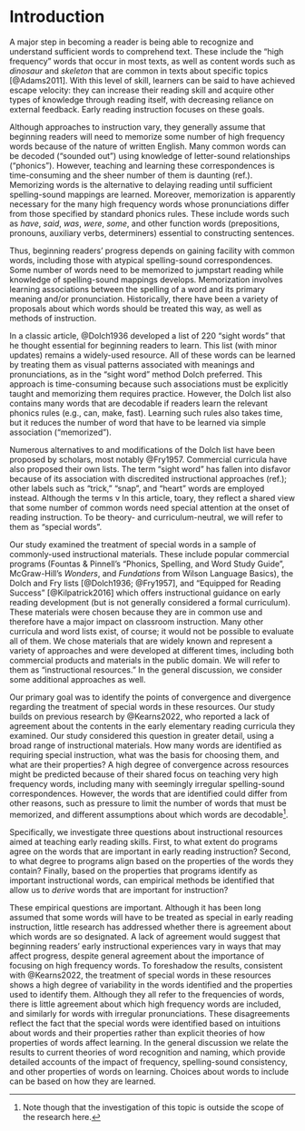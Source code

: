 # Introduction

A major step in becoming a reader is being able to recognize and understand sufficient words to comprehend text. These include the "high frequency" words that occur in most texts, as well as content words such as _dinosaur_ and _skeleton_ that are common in texts about specific topics [@Adams2011]. With this level of skill, learners can be said to have achieved escape velocity: they can increase their reading skill and acquire other types of knowledge through reading itself, with decreasing reliance on external feedback. Early reading instruction focuses on these goals.

Although approaches to instruction vary, they generally assume that beginning readers will need to memorize some number of high frequency words because of the nature of written English. Many common words can be decoded (“sounded out”) using knowledge of letter-sound relationships (“phonics”). However, teaching and learning these correspondences is time-consuming and the sheer number of them is daunting (ref.). Memorizing words is the alternative to delaying reading until sufficient spelling-sound mappings are learned. Moreover, memorization is apparently necessary for the many high frequency words whose pronunciations differ from those specified by standard phonics rules. These include words such as _have_, _said_, _was_, _were_, _some_, and other function words (prepositions, pronouns, auxiliary verbs, determiners) essential to constructing sentences.

Thus, beginning readers’ progress depends on gaining facility with common words, including those with atypical spelling-sound correspondences. Some number of words need to be memorized to jumpstart reading while knowledge of spelling-sound mappings develops. Memorization involves learning associations between the spelling of a word and its primary meaning and/or pronunciation. Historically, there have been a variety of proposals about which words should be treated this way, as well as methods of instruction. 

In a classic article, @Dolch1936 developed a list of 220 “sight words” that he thought essential for beginning readers to learn. This list (with minor updates) remains a widely-used resource. All of these words can be learned by treating them as visual patterns associated with meanings and pronunciations, as in the “sight word” method Dolch preferred. This approach is time-consuming because such associations must be explicitly taught and memorizing them requires practice. However, the Dolch list also contains many words that are decodable if readers learn the relevant phonics rules (e.g., can, make, fast). Learning such rules also takes time, but it reduces the number of word that have to be learned via simple association ("memorized"). 

Numerous alternatives to and modifications of the Dolch list have been proposed by scholars, most notably @Fry1957. Commercial curricula have also proposed their own lists. The term “sight word” has fallen into disfavor because of its association with discredited instructional approaches (ref.); other labels such as “trick,” “snap”, and “heart” words are employed instead. Although the terms v In this article, toary, they reflect a shared view that some number of common words need special attention at the onset of reading instruction. To be theory- and curriculum-neutral, we will refer to them as “special words”.

Our study examined the treatment of special words in a sample of commonly-used instructional materials. These include popular commercial programs (Fountas & Pinnell's "Phonics, Spelling, and Word Study Guide", McGraw-Hill's _Wonders_, and _Fundations_ from Wilson Language Basics), the Dolch and Fry lists [@Dolch1936; @Fry1957], and "Equipped for Reading Success" [@Kilpatrick2016] which offers instructional guidance on early reading development (but is not generally considered a formal curriculum). These materials were chosen because they are in common use and therefore have a major impact on classroom instruction. Many other curricula and word lists exist, of course; it would not be possible to evaluate all of them. We chose materials that are widely known and represent a variety of approaches and were developed at different times, including both commercial products and materials in the public domain. We will refer to them as “instructional resources.” In the general discussion, we consider some additional approaches as well.

Our primary goal was to identify the points of convergence and divergence regarding the treatment of special words in these resources. Our study builds on previous research by @Kearns2022, who reported a lack of agreement about the contents in the early elementary reading curricula they examined. Our study considered this question in greater detail, using a broad range of instructional materials. How many words are identified as requiring special instruction, what was the basis for choosing them, and what are their properties? A high degree of convergence across resources might be predicted because of their shared focus on teaching very high frequency words, including many with seemingly irregular spelling-sound correspondences. However, the words that are identified could differ from other reasons, such as pressure to limit the number of words that must be memorized, and different assumptions about which words are decodable^[Note though that the investigation of this topic is outside the scope of the research here.].

Specifically, we investigate three questions about instructional resources aimed at teaching early reading skills. First, to what extent do programs agree on the words that are important in early reading instruction? Second, to what degree to programs align based on the properties of the words they contain? Finally, based on the properties that programs identify as important instructional words, can empirical methods be identified that allow us to _derive_ words that are important for instruction?

These empirical questions are important. Although it has been long assumed that some words will have to be treated as special in early reading instruction, little research has addressed whether there is agreement about which words are so designated. A lack of agreement would suggest that beginning readers’ early instructional experiences vary in ways that may affect progress, despite general agreement about the importance of focusing on high frequency words. To foreshadow the results, consistent with @Kearns2022, the treatment of special words in these resources shows a high degree of variability in the words identified and the properties used to identify them. Although they all refer to the frequencies of words, there is little agreement about which high frequency words are included, and similarly for words with irregular pronunciations. These disagreements reflect the fact that the special words were identified based on intuitions about words and their properties rather than explicit theories of how properties of words affect learning. In the general discussion we relate the results to current theories of word recognition and naming, which provide detailed accounts of the impact of frequency, spelling-sound consistency, and other properties of words on learning. Choices about words to include can be based on how they are learned.